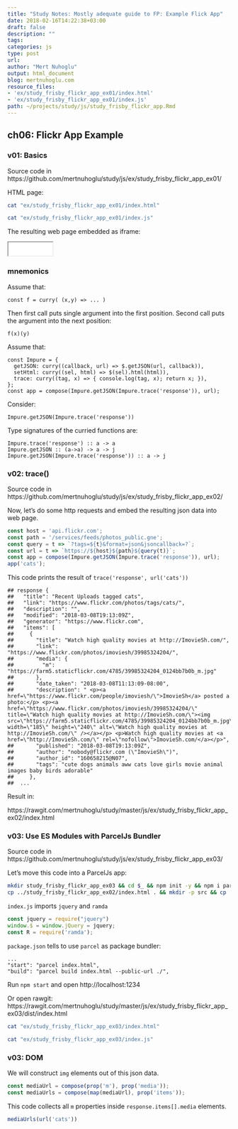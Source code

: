 ```yaml
---
title: "Study Notes: Mostly adequate guide to FP: Example Flick App"
date: 2018-02-16T14:22:38+03:00  
draft: false
description: ""
tags:
categories: js
type: post
url:
author: "Mert Nuhoglu"
output: html_document
blog: mertnuhoglu.com
resource_files:
- 'ex/study_frisby_flickr_app_ex01/index.html' 
- 'ex/study_frisby_flickr_app_ex01/index.js' 
path: ~/projects/study/js/study_frisby_flickr_app.Rmd
---
```


<style>
  .main-container {
    max-width: 1600px !important;
  }
</style>

## ch06: Flickr App Example

### v01: Basics 

Source code in https://github.com/mertnuhoglu/study/js/ex/study_frisby_flickr_app_ex01/

HTML page:

```bash
cat "ex/study_frisby_flickr_app_ex01/index.html" 
```

```bash
cat "ex/study_frisby_flickr_app_ex01/index.js" 
```

The resulting web page embedded as iframe:

<iframe src="ex/study_frisby_flickr_app_ex01/index.html" width="100" height="30"></iframe>

### mnemonics

Assume that:

    const f = curry( (x,y) => ... )

Then first call puts single argument into the first position. Second call puts the argument into the next position:

    f(x)(y)

Assume that:

    const Impure = {
      getJSON: curry((callback, url) => $.getJSON(url, callback)),
      setHtml: curry((sel, html) => $(sel).html(html)),
      trace: curry((tag, x) => { console.log(tag, x); return x; }),
    }; 
    const app = compose(Impure.getJSON(Impure.trace('response')), url);

Consider:

    Impure.getJSON(Impure.trace('response'))

Type signatures of the curried functions are:

    Impure.trace('response') :: a -> a
    Impure.getJSON :: (a->a) -> a -> j
    Impure.getJSON(Impure.trace('response')) :: a -> j

### v02: trace()

Source code in https://github.com/mertnuhoglu/study/js/ex/study_frisby_flickr_app_ex02/

Now, let's do some http requests and embed the resulting json data into web page.

``` js
const host = 'api.flickr.com';
const path = '/services/feeds/photos_public.gne';
const query = t => `?tags=${t}&format=json&jsoncallback=?`;
const url = t => `https://${host}${path}${query(t)}`;
const app = compose(Impure.getJSON(Impure.trace('response')), url);
app('cats');
``` 

This code prints the result of `trace('response', url('cats'))`

``` 
## response {
##   "title": "Recent Uploads tagged cats",
##   "link": "https://www.flickr.com/photos/tags/cats/",
##   "description": "",
##   "modified": "2018-03-08T19:13:09Z",
##   "generator": "https://www.flickr.com",
##   "items": [
##     {
##       "title": "Watch high quality movies at http://ImovieSh.com/",
##       "link": "https://www.flickr.com/photos/imoviesh/39985324204/",
##       "media": {
##         "m": "https://farm5.staticflickr.com/4785/39985324204_0124bb7b0b_m.jpg"
##       },
##       "date_taken": "2018-03-08T11:13:09-08:00",
##       "description": " <p><a href=\"https://www.flickr.com/people/imoviesh/\">ImovieSh</a> posted a photo:</p> <p><a href=\"https://www.flickr.com/photos/imoviesh/39985324204/\" title=\"Watch high quality movies at http://ImovieSh.com/\"><img src=\"https://farm5.staticflickr.com/4785/39985324204_0124bb7b0b_m.jpg\" width=\"185\" height=\"240\" alt=\"Watch high quality movies at http://ImovieSh.com/\" /></a></p> <p>Watch high quality movies at <a href=\"http://ImovieSh.com/\" rel=\"nofollow\">ImovieSh.com/</a></p>",
##       "published": "2018-03-08T19:13:09Z",
##       "author": "nobody@flickr.com (\"ImovieSh\")",
##       "author_id": "160658215@N07",
##       "tags": "cute dogs animals aww cats love girls movie animal images baby birds adorable"
##     },
##  ...
``` 

Result in:

https://rawgit.com/mertnuhoglu/study/master/js/ex/study_frisby_flickr_app_ex02/index.html

### v03: Use ES Modules with ParcelJs Bundler

Source code in https://github.com/mertnuhoglu/study/js/ex/study_frisby_flickr_app_ex03/

Let's move this code into a ParcelJs app:

``` bash
mkdir study_frisby_flickr_app_ex03 && cd $_ && npm init -y && npm i parcel-bundler jquery ramda
cp ../study_frisby_flickr_app_ex02/index.html . && mkdir -p src && cp ../study_frisby_flickr_app_ex02/index.js .
``` 

`index.js` imports `jquery` and `ramda`

``` js
const jquery = require("jquery")
window.$ = window.jQuery = jquery;
const R = require('ramda');
``` 

`package.json` tells to use `parcel` as package bundler:

    ...
    "start": "parcel index.html",
    "build": "parcel build index.html --public-url ./",

Run `npm start` and open http://localhost:1234

Or open rawgit: https://rawgit.com/mertnuhoglu/study/master/js/ex/study_frisby_flickr_app_ex03/dist/index.html

```bash
cat "ex/study_frisby_flickr_app_ex03/index.html" 
```

```bash
cat "ex/study_frisby_flickr_app_ex03/index.js" 
```

### v03: DOM

We will construct `img` elements out of this json data.

``` js
const mediaUrl = compose(prop('m'), prop('media'));
const mediaUrls = compose(map(mediaUrl), prop('items'));
```

This code collects all `m` properties inside `response.items[].media` elements.

``` js
mediaUrls(url('cats'))
```
